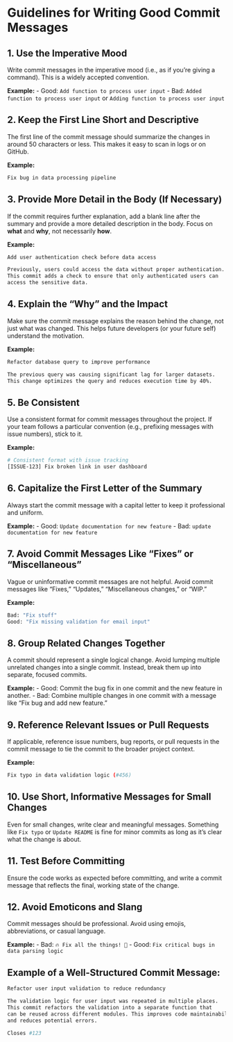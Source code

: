 
# Guidelines for Writing Good Commit Messages

## 1. Use the Imperative Mood
Write commit messages in the imperative mood (i.e., as if you’re giving a command). This is a widely accepted convention.

**Example:**
- Good: `Add function to process user input`
- Bad: `Added function to process user input` or `Adding function to process user input`

## 2. Keep the First Line Short and Descriptive
The first line of the commit message should summarize the changes in around 50 characters or less. This makes it easy to scan in logs or on GitHub.

**Example:**
```bash
Fix bug in data processing pipeline
```

## 3. Provide More Detail in the Body (If Necessary)
If the commit requires further explanation, add a blank line after the summary and provide a more detailed description in the body. Focus on **what** and **why**, not necessarily **how**.

**Example:**
```bash
Add user authentication check before data access

Previously, users could access the data without proper authentication.
This commit adds a check to ensure that only authenticated users can
access the sensitive data.
```

## 4. Explain the "Why" and the Impact
Make sure the commit message explains the reason behind the change, not just what was changed. This helps future developers (or your future self) understand the motivation.

**Example:**
```bash
Refactor database query to improve performance

The previous query was causing significant lag for larger datasets.
This change optimizes the query and reduces execution time by 40%.
```

## 5. Be Consistent
Use a consistent format for commit messages throughout the project. If your team follows a particular convention (e.g., prefixing messages with issue numbers), stick to it.

**Example:**
```bash
# Consistent format with issue tracking
[ISSUE-123] Fix broken link in user dashboard
```

## 6. Capitalize the First Letter of the Summary
Always start the commit message with a capital letter to keep it professional and uniform.

**Example:**
- Good: `Update documentation for new feature`
- Bad: `update documentation for new feature`

## 7. Avoid Commit Messages Like "Fixes" or "Miscellaneous"
Vague or uninformative commit messages are not helpful. Avoid commit messages like "Fixes," "Updates," "Miscellaneous changes," or "WIP."

**Example:**
```bash
Bad: "Fix stuff"
Good: "Fix missing validation for email input"
```

## 8. Group Related Changes Together
A commit should represent a single logical change. Avoid lumping multiple unrelated changes into a single commit. Instead, break them up into separate, focused commits.

**Example:**
- Good: Commit the bug fix in one commit and the new feature in another.
- Bad: Combine multiple changes in one commit with a message like "Fix bug and add new feature."

## 9. Reference Relevant Issues or Pull Requests
If applicable, reference issue numbers, bug reports, or pull requests in the commit message to tie the commit to the broader project context.

**Example:**
```bash
Fix typo in data validation logic (#456)
```

## 10. Use Short, Informative Messages for Small Changes
Even for small changes, write clear and meaningful messages. Something like `Fix typo` or `Update README` is fine for minor commits as long as it's clear what the change is about.

## 11. Test Before Committing
Ensure the code works as expected before committing, and write a commit message that reflects the final, working state of the change.

## 12. Avoid Emoticons and Slang
Commit messages should be professional. Avoid using emojis, abbreviations, or casual language.

**Example:**
- Bad: `🔥 Fix all the things! 🚀`
- Good: `Fix critical bugs in data parsing logic`

## Example of a Well-Structured Commit Message:

```bash
Refactor user input validation to reduce redundancy

The validation logic for user input was repeated in multiple places.
This commit refactors the validation into a separate function that
can be reused across different modules. This improves code maintainability
and reduces potential errors.

Closes #123
```
